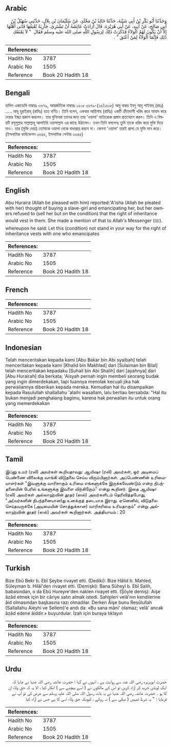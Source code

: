 ## Arabic


<div dir="rtl" lang="ar" style={{fontSize:'larger',backgroundColor:'#f8f9fa',padding:20}}>
وَحَدَّثَنَا أَبُو بَكْرِ بْنُ أَبِي شَيْبَةَ، حَدَّثَنَا خَالِدُ بْنُ مَخْلَدٍ، عَنْ سُلَيْمَانَ بْنِ بِلاَلٍ، حَدَّثَنِي سُهَيْلُ بْنُ أَبِي صَالِحٍ، عَنْ أَبِيهِ، عَنْ أَبِي هُرَيْرَةَ، قَالَ أَرَادَتْ عَائِشَةُ أَنْ تَشْتَرِيَ، جَارِيَةً تُعْتِقُهَا فَأَبَى أَهْلُهَا إِلاَّ أَنْ يَكُونَ لَهُمُ الْوَلاَءُ فَذَكَرَتْ ذَلِكَ لِرَسُولِ اللَّهِ صلى الله عليه وسلم فَقَالَ ‏ "‏ لاَ يَمْنَعُكِ ذَلِكِ فَإِنَّمَا الْوَلاَءُ لِمَنْ أَعْتَقَ ‏"‏ ‏.‏
</div>
<div style={{backgroundColor:'#f8f9fa',padding:20, marginBottom: 10}}><table> <thead> <tr> <th>References:</th> <th></th> </tr> </thead> <tbody><tr><td>Hadith No</td><td>3787</td></tr><tr><td>Arabic No</td><td>1505</td></tr><tr><td>Reference</td><td>Book 20 Hadith 18</td></tr></tbody></table></div>

## Bengali


<div dir="ltr" lang="bn" style={{fontSize:'larger',backgroundColor:'#f8f9fa',padding:20}}>
হাদিস একাডেমি নাম্বারঃ ৩৬৭৯, আন্তর্জাতিক নাম্বারঃ ১৫০৫ ৩৬৭৯-(১৫/১৫০৫) আবূ বাকর ইবনু আবূ শাইবাহ্ (রহঃ) ..... আবূ হুরাইরাহ্ (রাযিঃ) হতে বর্ণিত। তিনি বলেন, একবার আয়িশাহ (রাযিঃ) একটি ক্রীতদাসী খরিদ করে আযাদ করে দেয়ার ইচ্ছা প্রকাশ করলেন। তার মুনিবেরা তাদের জন্য তার 'ওয়ালা' ব্যতিরেকে প্রস্তাব প্রত্যাখ্যান করল। তিনি এ বিষয়টি রসূলুল্লাহ সাল্লাল্লাহু আলাইহি ওয়াসাল্লাম এর কাছে উঠালেন। তখন তিনি বললেনঃ তুমি তাকে খরিদ করে মুক্তি দিয়ে দাও। তার (মুক্তি দেয়া) তোমাকে ওয়ালা থেকে বাধাপ্রাপ্ত করবে না। কেননা 'ওয়ালা' তারই প্রাপ্য যে মুক্তি দান করে। (ইসলামিক ফাউন্ডেশন ৩৬৪৫, ইসলামিক সেন্টার ৩৬৪৫)
</div>
<div style={{backgroundColor:'#f8f9fa',padding:20, marginBottom: 10}}><table> <thead> <tr> <th>References:</th> <th></th> </tr> </thead> <tbody><tr><td>Hadith No</td><td>3787</td></tr><tr><td>Arabic No</td><td>1505</td></tr><tr><td>Reference</td><td>Book 20 Hadith 18</td></tr></tbody></table></div>

## English


<div dir="ltr" lang="en" style={{fontSize:'larger',backgroundColor:'#f8f9fa',padding:20}}>
Abu Huraira (Allah be pleased with him) reported:'A'isha (Allah be pleated with her) thought of buying a slave-girl and emancipating her, but her owners refused to (sell her but on the condition) that the right of inheritance would vest in them. She made a mention of that to Allah's Messenger (ﷺ). whereupon he said: Let this (condition) not stand in your way for the right of inheritance vests with one who emancipates
</div>
<div style={{backgroundColor:'#f8f9fa',padding:20, marginBottom: 10}}><table> <thead> <tr> <th>References:</th> <th></th> </tr> </thead> <tbody><tr><td>Hadith No</td><td>3787</td></tr><tr><td>Arabic No</td><td>1505</td></tr><tr><td>Reference</td><td>Book 20 Hadith 18</td></tr></tbody></table></div>

## French


<div dir="ltr" lang="fr" style={{fontSize:'larger',backgroundColor:'#f8f9fa',padding:20}}>

</div>
<div style={{backgroundColor:'#f8f9fa',padding:20, marginBottom: 10}}><table> <thead> <tr> <th>References:</th> <th></th> </tr> </thead> <tbody><tr><td>Hadith No</td><td>3787</td></tr><tr><td>Arabic No</td><td>1505</td></tr><tr><td>Reference</td><td>Book 20 Hadith 18</td></tr></tbody></table></div>

## Indonesian


<div dir="ltr" lang="id" style={{fontSize:'larger',backgroundColor:'#f8f9fa',padding:20}}>
Telah menceritakan kepada kami [Abu Bakar bin Abi syaibah] telah menceritakan kepada kami [Khalid bin Makhlad] dari [Sulaiman bin Bilal] telah menceritakan kepadaku [Suhail bin Abi Shalih] dari [ayahnya] dari [Abu Hurairah] dia berkata; 'Aisyah pernah ingin membeli seorang budak yang ingin dimerdekakan, tapi tuannya menolak kecuali jika hak perwaliannya diberikan kepada mereka. Kemudian hal itu disampaikan kepada Rasulullah shallallahu 'alaihi wasallam, lalu berliau bersabda: "Hal itu bukan menjadi penghalang bagimu, karena hak perwalian itu untuk orang yang memerdekakan
</div>
<div style={{backgroundColor:'#f8f9fa',padding:20, marginBottom: 10}}><table> <thead> <tr> <th>References:</th> <th></th> </tr> </thead> <tbody><tr><td>Hadith No</td><td>3787</td></tr><tr><td>Arabic No</td><td>1505</td></tr><tr><td>Reference</td><td>Book 20 Hadith 18</td></tr></tbody></table></div>

## Tamil


<div dir="ltr" lang="ta" style={{fontSize:'larger',backgroundColor:'#f8f9fa',padding:20}}>
இப்னு உமர் (ரலி) அவர்கள் கூறியதாவது: ஆயிஷா (ரலி) அவர்கள், ஓர் அடிமைப் பெண்ணை விலைக்கு வாங்கி விடுதலை செய்ய விரும்பினார்கள். அப்பெண்ணின் உரிமையாளர்கள் "இவளுக்கு வாரிசாகும் உரிமை எங்களுக்கே இருக்கவேண்டும் என்ற நிபந்தனையின் பேரில் உங்களுக்கு இவளை விற்கிறோம்" என்று கூறினர். இதை ஆயிஷா (ரலி) அவர்கள் அல்லாஹ்வின் தூதர் (ஸல்) அவர்களிடம் தெரிவித்தபோது, "அ(வர்களின் நிபந்தனையான)து உனக்குத் தடையாக இராது. ஏனெனில், விடுதலை செய்தவருக்கே (அடிமையின் சொத்துக்கான) வாரிசுரிமை உரியதாகும்" என்று அல்லாஹ்வின் தூதர் (ஸல்) அவர்கள் கூறினார்கள். அத்தியாயம் : 20
</div>
<div style={{backgroundColor:'#f8f9fa',padding:20, marginBottom: 10}}><table> <thead> <tr> <th>References:</th> <th></th> </tr> </thead> <tbody><tr><td>Hadith No</td><td>3787</td></tr><tr><td>Arabic No</td><td>1505</td></tr><tr><td>Reference</td><td>Book 20 Hadith 18</td></tr></tbody></table></div>

## Turkish


<div dir="ltr" lang="tr" style={{fontSize:'larger',backgroundColor:'#f8f9fa',padding:20}}>
Bize Ebû Bekr b. Ebî Şeybe rivayet etti. (Dediki): Bize Hâlid b. Mahled, Süleyman b. Hilâl'den rivayet etti. (Demişki): Bana Süheyl b. Ebî Salih, babasından, o da Ebû Hureyre'den naklen rivayet etti. (Şöyle demiş): Aişe âzâd etmek için bir câriye satın almak istedi. Sahipleri velâ'nın kendilerine âid olmasından başkasına razı olmadılar. Derken Âişe bunu Resûlullah (Sallallahu Aleyhi ve Sellem)'e andı da: «Bu sana mâni' olamaz; velâ' ancak âzâd edene âiddir.» buyurdular. İzah için buraya tıklayın
</div>
<div style={{backgroundColor:'#f8f9fa',padding:20, marginBottom: 10}}><table> <thead> <tr> <th>References:</th> <th></th> </tr> </thead> <tbody><tr><td>Hadith No</td><td>3787</td></tr><tr><td>Arabic No</td><td>1505</td></tr><tr><td>Reference</td><td>Book 20 Hadith 18</td></tr></tbody></table></div>

## Urdu


<div dir="rtl" lang="ur" style={{fontSize:'larger',backgroundColor:'#f8f9fa',padding:20}}>
حضرت ابوہریرہ رضی اللہ عنہ سے روایت ہے ، انہوں نے کہا : حضرت عائشہ رضی اللہ عنہا نے چاہا کہ ایک لونڈی خرید کر آزاد کریں تو اس کے مالکوں نے ( اسے بیچنے سے ) انکار کیا ، الا یہ کہ حقِ ولاء ان کا ہو ۔ حضرت عائشہ رضی اللہ عنہا نے یہ بات رسول اللہ صلی اللہ علیہ وسلم سے عرض کی تو آپ نے فرمایا : " یہ شرط تمہیں ( نیکی سے ) نہ روکے ، کیونکہ حق ولاء اسی کا ہے جس نے آزاد کیا
</div>
<div style={{backgroundColor:'#f8f9fa',padding:20, marginBottom: 10}}><table> <thead> <tr> <th>References:</th> <th></th> </tr> </thead> <tbody><tr><td>Hadith No</td><td>3787</td></tr><tr><td>Arabic No</td><td>1505</td></tr><tr><td>Reference</td><td>Book 20 Hadith 18</td></tr></tbody></table></div>